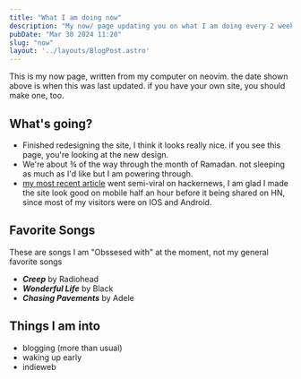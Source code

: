 ```yaml
---
title: "What I am doing now"
description: "My now/ page updating you on what I am doing every 2 weeks"
pubDate: "Mar 30 2024 11:20"
slug: "now"
layout: '../layouts/BlogPost.astro'
---
```


<span class="leadin">This is my now page</span>, written from my computer on neovim. the date shown above is when this was last updated. if you have your own site, you should make one, too.

## What's going?
- Finished redesigning the site, I think it looks really nice. if you see this page, you're looking at the new design.
- We're about ¾ of the way through the month of Ramadan. not sleeping as much as I'd like but I am powering through.
- [my most recent article](/posts/linux-text-manipulation) went semi-viral on hackernews, I am glad I made the site look good on mobile half an hour before it being shared on HN, since most of my visitors were on IOS and Android.

## Favorite Songs
These are songs I am "Obssesed with" at the moment, not my general favorite songs
- _**Creep**_ by Radiohead
- _**Wonderful Life**_ by Black
- _**Chasing Pavements**_ by Adele

## Things I am into
- blogging (more than usual)
- waking up early
- indieweb
